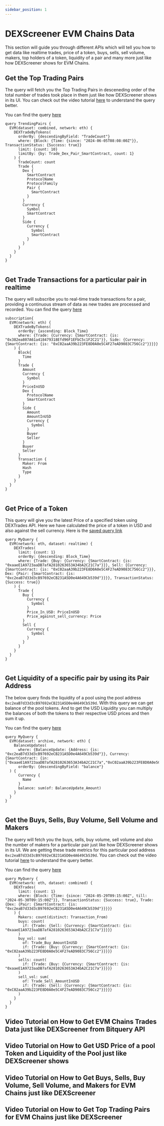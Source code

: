 ```yaml
---
sidebar_position: 1
---
```


# DEXScreener EVM Chains Data

This section will guide you through different APIs which will tell you how to get data like realtime trades, price of a token, buys, sells, sell volume, makers, top holders of a token, liquidity of a pair and many more just like how DEXScreener shows for EVM Chains.


## Get the Top Trading Pairs

The query will fetch you the Top Trading Pairs in desceneding order of the total number of trades took place in them just like how DEXScreener shows in its UI. You can check out the video tutorial [here](https://www.youtube.com/watch?v=qAJ2SPFaO-k) to understand the query better.

You can find the query [here](https://ide.bitquery.io/List-of-trading-pairs-in-descending-order-of-trxns-in-last-24-hours)

```
query TrendingPairs {
  EVM(dataset: combined, network: eth) {
    DEXTradeByTokens(
      orderBy: {descendingByField: "TradeCount"}
      where: {Block: {Time: {since: "2024-06-05T08:08:00Z"}}, TransactionStatus: {Success: true}}
      limit: {count: 10}
      limitBy: {by: Trade_Dex_Pair_SmartContract, count: 1}
    ) {
      TradeCount: count
      Trade {
        Dex {
          SmartContract
          ProtocolName
          ProtocolFamily
          Pair {
            SmartContract
          }
        }
        Currency {
          Symbol
          SmartContract
        }
        Side {
          Currency {
            Symbol
            SmartContract
          }
        }
      }
    }
  }
}


```

## Get Trade Transactions for a particular pair in realtime

The query will subscribe you to real-time trade transactions for a pair, providing a continuous stream of data as new trades are processed and recorded.
You can find the query [here](https://ide.bitquery.io/Get-pair-trades-data-just-like-dexcsreener)

```
subscription{
  EVM(network: eth) {
    DEXTradeByTokens(
      orderBy: {ascending: Block_Time}
      where: {Trade: {Currency: {SmartContract: {is: "0x382ea807A61a418479318Efd96F1EFbC5c1F2C21"}}, Side: {Currency: {SmartContract: {is: "0xC02aaA39b223FE8D0A0e5C4F27eAD9083C756Cc2"}}}}}
    ) {
      Block{
        Time
      }
      Trade {
        Amount
        Currency {
          Symbol
        }
        PriceInUSD
        Dex {
          ProtocolName
          SmartContract
        }
        Side {
          Amount
          AmountInUSD
          Currency {
            Symbol
          }
          Buyer
          Seller
        }
        Buyer
        Seller
      }
      Transaction {
        Maker: From
        Hash
        Type
      }
    }
  }
}


```

## Get Price of a Token

This query will give you the latest Price of a specified token using DEXTrades API. Here we have calculated the price of a token in USD and also against the sell currency. Here is the [saved query link](https://ide.bitquery.io/Price-of-a-token-in-realtime)

```
query MyQuery {
  EVM(network: eth, dataset: realtime) {
    DEXTrades(
      limit: {count: 1}
      orderBy: {descending: Block_Time}
      where: {Trade: {Buy: {Currency: {SmartContract: {is: "0xaaeE1A9723aaDB7afA2810263653A34bA2C21C7a"}}}, Sell: {Currency: {SmartContract: {is: "0xC02aaA39b223FE8D0A0e5C4F27eAD9083C756Cc2"}}}, Dex: {Pair: {SmartContract: {is: "0xc2eaB7d33d3cB97692eCB231A5D0e4A649Cb539d"}}}}, TransactionStatus: {Success: true}}
    ) {
      Trade {
        Buy {
          Currency {
            Symbol
          }
          Price_In_USD: PriceInUSD
          Price_against_sell_currency: Price
        }
        Sell {
          Currency {
            Symbol
          }
        }
      }
    }
  }
}


```

## Get Liquidity of a specific pair by using its Pair Address

The below query finds the liquidity of a pool using the pool address `0xc2eaB7d33d3cB97692eCB231A5D0e4A649Cb539d`. With this query we can get balance of the pool tokens. And to get the USD Liquidity you can multiply the balances of both the tokens to their respective USD prices and then sum it up.

You can find the query [here](https://ide.bitquery.io/Get-liquidity-of-a-pair_1)

```
query MyQuery {
  EVM(dataset: archive, network: eth) {
    BalanceUpdates(
      where: {BalanceUpdate: {Address: {is: "0xc2eaB7d33d3cB97692eCB231A5D0e4A649Cb539d"}}, Currency: {SmartContract: {in: ["0xaaeE1A9723aaDB7afA2810263653A34bA2C21C7a","0xC02aaA39b223FE8D0A0e5C4F27eAD9083C756Cc2"]}}}
      orderBy: {descendingByField: "balance"}
  ) {
      Currency {
        Name
      }
      balance: sum(of: BalanceUpdate_Amount)
    }
  }
}


```

## Get the Buys, Sells, Buy Volume, Sell Volume and Makers

The query will fetch you the buys, sells, buy volume, sell volume and also the number of makers for a particular pair just like how DEXScreener shows in its UI. We are getting these trade metrics for this particular pool address `0xc2eaB7d33d3cB97692eCB231A5D0e4A649Cb539d`. You can check out the video tutorial [here](https://www.youtube.com/watch?v=f052KzAsqnQ) to understand the query better.

You can find the query [here](https://ide.bitquery.io/Trade-metrics-just-like-dexscreener_4)

```
query MyQuery {
  EVM(network: eth, dataset: combined) {
    DEXTrades(
      limit: {count: 1}
      where: {Block: {Time: {since: "2024-05-29T09:15:00Z", till: "2024-05-30T09:15:00Z"}}, TransactionStatus: {Success: true}, Trade: {Dex: {Pair: {SmartContract: {is: "0xc2eaB7d33d3cB97692eCB231A5D0e4A649Cb539d"}}}}}
    ) {
      Makers: count(distinct: Transaction_From)
      buys: count(
        if: {Trade: {Sell: {Currency: {SmartContract: {is: "0xaaeE1A9723aaDB7afA2810263653A34bA2C21C7a"}}}}}
      )
      buy_vol: sum(
        of: Trade_Buy_AmountInUSD
        if: {Trade: {Buy: {Currency: {SmartContract: {is: "0xC02aaA39b223FE8D0A0e5C4F27eAD9083C756Cc2"}}}}}
      )
      sells: count(
        if: {Trade: {Buy: {Currency: {SmartContract: {is: "0xaaeE1A9723aaDB7afA2810263653A34bA2C21C7a"}}}}}
      )
      sell_vol: sum(
        of: Trade_Sell_AmountInUSD
        if: {Trade: {Sell: {Currency: {SmartContract: {is: "0xC02aaA39b223FE8D0A0e5C4F27eAD9083C756Cc2"}}}}}
      )
    }
  }
}

```

## Video Tutorial on How to Get EVM Chains Trades Data just like DEXScreener from Bitquery API

<VideoPlayer url="https://www.youtube.com/watch?v=sdQxnuRftaw" />

## Video Tutorial on How to Get USD Price of a pool Token and Liquidity of the Pool just like DEXScreener shows

<VideoPlayer url="https://www.youtube.com/watch?v=xw8eezkFejI" />

## Video Tutorial on How to Get Buys, Sells, Buy Volume, Sell Volume, and Makers for EVM Chains just like DEXScreener

<VideoPlayer url="https://www.youtube.com/watch?v=f052KzAsqnQ" />

## Video Tutorial on How to Get Top Trading Pairs for EVM Chains just like DEXScreener

<VideoPlayer url="https://www.youtube.com/watch?v=qAJ2SPFaO-k" />
